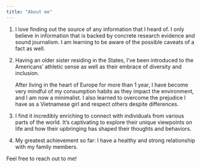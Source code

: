 ```yaml
---
title: "About me"
---
```


1.  I love finding out the source of any information that I heard of. I only believe in information that is backed by concrete research evidence and sound journalism. I am learning to be aware of the possible caveats of a fact as well.

2.  Having an older sister residing in the States, I've been introduced to the Americans' athletic sense as well as their embrace of diversity and inclusion.

    After living in the heart of Europe for more than 1 year, I have become very mindful of my consumption habits as they impact the environment, and I am now a minimalist. I also learned to overcome the prejudice I have as a Vietnamese girl and respect others despite differences.

3.  I find it incredibly enriching to connect with individuals from various parts of the world. It's captivating to explore their unique viewpoints on life and how their upbringing has shaped their thoughts and behaviors.

4.  My greatest achievement so far: I have a healthy and strong relationship with my family members.

Feel free to reach out to me!
